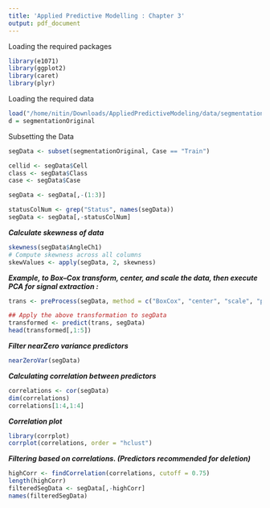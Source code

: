 ```yaml
---
title: 'Applied Predictive Modelling : Chapter 3'
output: pdf_document
---
```

Loading the required packages
```r
library(e1071)
library(ggplot2)
library(caret)
library(plyr)
```
Loading the required data 
```r
load("/home/nitin/Downloads/AppliedPredictiveModeling/data/segmentationOriginal.RData")
d = segmentationOriginal
```

Subsetting the Data
```r
segData <- subset(segmentationOriginal, Case == "Train")

cellid <- segData$Cell
class <- segData$Class
case <- segData$Case

segData <- segData[,-(1:3)]

statusColNum <- grep("Status", names(segData))
segData <- segData[,-statusColNum]
```

***Calculate skewness of data***
```r
skewness(segData$AngleCh1)
# Compute skewness across all columns
skewValues <- apply(segData, 2, skewness)
```

***Example, to Box–Cox transform, center, and scale the data, then execute PCA for signal extraction :***
```r
trans <- preProcess(segData, method = c("BoxCox", "center", "scale", "pca"))

## Apply the above transformation to segData
transformed <- predict(trans, segData)
head(transformed[,1:5])
```

***Filter nearZero variance predictors***
```r
nearZeroVar(segData)
```

***Calculating correlation between predictors***
```r
correlations <- cor(segData)
dim(correlations)
correlations[1:4,1:4]
```

***Correlation plot***
```r
library(corrplot)
corrplot(correlations, order = "hclust")
```

***Filtering based on correlations. (Predictors recommended for deletion)***
```r
highCorr <- findCorrelation(correlations, cutoff = 0.75)
length(highCorr)
filteredSegData <- segData[,-highCorr]
names(filteredSegData)
```















